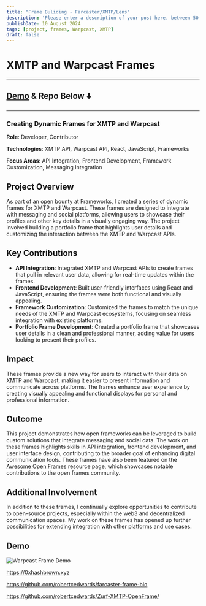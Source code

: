 ```yaml
---
title: "Frame Buliding - Farcaster/XMTP/Lens"
description: 'Please enter a description of your post here, between 50-160 chars!'
publishDate: 10 August 2024
tags: [project, frames, Warpcast, XMTP]
draft: false
---
```

# XMTP and Warpcast Frames
---
## **[Demo](#demo) & Repo Below ⬇️**
---
### Creating Dynamic Frames for XMTP and Warpcast  
**Role**: Developer, Contributor  

**Technologies**: XMTP API, Warpcast API, React, JavaScript, Frameworks  

**Focus Areas**: API Integration, Frontend Development, Framework Customization, Messaging Integration  

## Project Overview  
As part of an open bounty at Frameworks, I created a series of dynamic frames for XMTP and Warpcast. These frames are designed to integrate with messaging and social platforms, allowing users to showcase their profiles and other key details in a visually engaging way. The project involved building a portfolio frame that highlights user details and customizing the interaction between the XMTP and Warpcast APIs.

## Key Contributions  
- **API Integration**: Integrated XMTP and Warpcast APIs to create frames that pull in relevant user data, allowing for real-time updates within the frames.
- **Frontend Development**: Built user-friendly interfaces using React and JavaScript, ensuring the frames were both functional and visually appealing.
- **Framework Customization**: Customized the frames to match the unique needs of the XMTP and Warpcast ecosystems, focusing on seamless integration with existing platforms.
- **Portfolio Frame Development**: Created a portfolio frame that showcases user details in a clean and professional manner, adding value for users looking to present their profiles.

## Impact  
These frames provide a new way for users to interact with their data on XMTP and Warpcast, making it easier to present information and communicate across platforms. The frames enhance user experience by creating visually appealing and functional displays for personal and professional information.

## Outcome  
This project demonstrates how open frameworks can be leveraged to build custom solutions that integrate messaging and social data. The work on these frames highlights skills in API integration, frontend development, and user interface design, contributing to the broader goal of enhancing digital communication tools. These frames have also been featured on the [Awesome Open Frames](https://github.com/open-frames/awesome-open-frames?tab=readme-ov-file) resource page, which showcases notable contributions to the open frames community.

## Additional Involvement  
In addition to these frames, I continually explore opportunities to contribute to open-source projects, especially within the web3 and decentralized communication spaces. My work on these frames has opened up further possibilities for extending integration with other platforms and use cases.

## Demo

![Warpcast Frame Demo](../../../public/projects/frame2.gif)

https://0xhashbrown.xyz

https://github.com/robertcedwards/farcaster-frame-bio

https://github.com/robertcedwards/Zurf-XMTP-OpenFrame/

